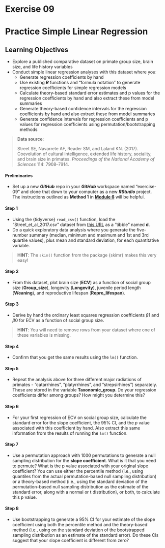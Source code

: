 # Exercise 09 {.unnumbered}

# Practice Simple Linear Regression {.unnumbered}

## Learning Objectives {.unnumbered}

- Explore a published comparative dataset on primate group size, brain size, and life history variables
- Conduct simple linear regression analyses with this dataset where you:
  - Generate regression coefficients by hand
  - Use existing ***R*** functions and "formula notation" to generate regression coefficients for simple regression models
  - Calculate theory-based standard error estimates and p values for the regression coefficients by hand and also extract these from model summaries
  - Generate theory-based confidence intervals for the regression coefficients by hand and also extract these from model summaries
  - Generate confidence intervals for regression coefficients and p values for regression coefficients using permutation/bootstrapping methods

> **Data source**:
>
> Street SE, Navarrete AF, Reader SM, and Laland KN. (2017). Coevolution of cultural intelligence, extended life history, sociality, and brain size in primates. *Proceedings of the National Academy of Sciences* 114: 7908–7914.


#### Preliminaries {.unnumbered}

- Set up a new ***GitHub*** repo in your ***GitHub*** workspace named "exercise-09" and clone that down to your computer as a new ***RStudio*** project. The instructions outlined as **Method 1** in [**Module 6**](#module-06) will be helpful.

#### Step 1 {.unnumbered}

- Using the {tidyverse} `read_csv()` function, load the "Street_et_al_2017.csv" dataset from [this URL](https://raw.githubusercontent.com/difiore/ada-2024-datasets/main/Street_et_al_2017.csv) as a "tibble" named **d**.
- Do a quick exploratory data analysis where you generate the five-number summary (median, minimum and maximum and 1st and 3rd quartile values), plus mean and standard deviation, for each quantitative variable.

> **HINT**: The `skim()` function from the package {skimr} makes this very easy!

#### Step 2 {.unnumbered}

- From this dataset, plot brain size (**ECV**) as a function of social group size (**Group_size**), longevity (**Longevity**), juvenile period length (**Weaning**), and reproductive lifespan (**Repro_lifespan**).

#### Step 3 {.unnumbered}

- Derive by hand the ordinary least squares regression coefficients $\beta1$ and $\beta0$ for ECV as a function of social group size.

> **HINT**: You will need to remove rows from your dataset where one of these variables is missing.

#### Step 4 {.unnumbered}

- Confirm that you get the same results using the `lm()` function.

#### Step 5 {.unnumbered}

- Repeat the analysis above for three different major radiations of primates - "catarrhines", "platyrrhines", and "strepsirhines") separately. These are stored in the variable **Taxonomic_group**. Do your regression coefficients differ among groups? How might you determine this?

#### Step 6 {.unnumbered}

- For your first regression of ECV on social group size, calculate the standard error for the slope coefficient, the 95% CI, and the *p* value associated with this coefficient by hand. Also extract this same information from the results of running the `lm()` function.

#### Step 7 {.unnumbered}

- Use a permutation approach with 1000 permutations to generate a null sampling distribution for the **slope coefficient**. What is it that you need to permute? What is the p value associated with your original slope coefficient? You can use either the percentile method (i.e., using quantiles from the actual permutation-based null sampling distribution) or a theory-based method (i.e., using the standard deviation of the permutation-based null sampling distribution as the estimate of the standard error, along with a normal or t distribution), or both, to calculate this p value.

#### Step 8 {.unnumbered}

- Use bootstrapping to generate a 95% CI for your estimate of the slope coefficient using both the percentile method and the theory-based method (i.e., using on the standard deviation of the bootstrapped sampling distribution as an estimate of the standard error). Do these CIs suggest that your slope coefficient is different from zero?
